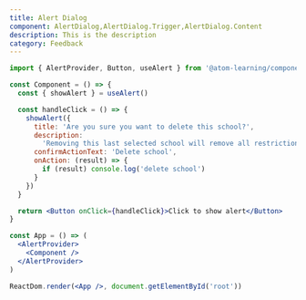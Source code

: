 ```yaml
---
title: Alert Dialog
component: AlertDialog,AlertDialog.Trigger,AlertDialog.Content
description: This is the description
category: Feedback
---
```


```jsx
import { AlertProvider, Button, useAlert } from '@atom-learning/components'

const Component = () => {
  const { showAlert } = useAlert()

  const handleClick = () => {
    showAlert({
      title: 'Are you sure you want to delete this school?',
      description:
        'Removing this last selected school will remove all restrictions on the exam and make it available to all schools.',
      confirmActionText: 'Delete school',
      onAction: (result) => {
        if (result) console.log('delete school')
      }
    })
  }

  return <Button onClick={handleClick}>Click to show alert</Button>
}

const App = () => (
  <AlertProvider>
    <Component />
  </AlertProvider>
)

ReactDom.render(<App />, document.getElementById('root'))
```
